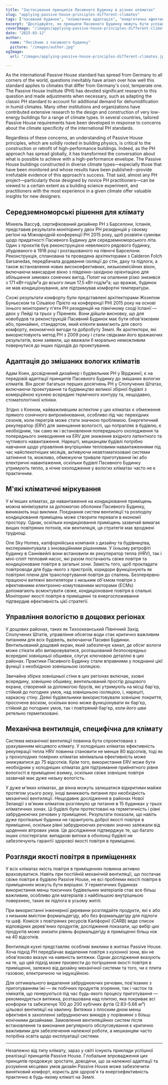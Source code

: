 ```yaml
---
title: "Застосування принципів Пасивного Будинку в різних кліматах"
slug: "applying-passive-house-principles-different-climates"
tags: ["пасивний будинок", "кліматична адаптація", "енергетична ефективність", "стійкість", "глобальне застосування"]
excerpt: "Досліджуйте, як принципи Пасивного Будинку можуть бути успішно адаптовані до різноманітних кліматів по всьому світу, з реальними прикладами та практичними рішеннями для підтримання комфорту та ефективності в будь-якому середовищі."
coverImage: "/images/applying-passive-house-principles-different-climates.jpg"
date: "2025-03-12"
author:
  name: "Посібник з пасивного будинку"
  picture: "/images/author.jpg"
ogImage:
  url: "/images/applying-passive-house-principles-different-climates.jpg"

---
```

As the international Passive House standard has spread from Germany to all corners of the world, questions inevitably have arisen over how well this standard applies to climates that differ from Germany's cool, temperate one. The Passive House Institute (PHI) has devoted significant research to this question and made adjustments when necessary, such as adapting the classic PH standard to account for additional demand for dehumidification in humid climates. Many other institutions and organizations have contributed extensive research to the design and construction of very low-energy buildings for a range of climate types. In several countries, tailored Passive House requirements have been developed in response to concerns about the climate specificity of the international PH standards.

Regardless of these concerns, an understanding of Passive House principles, which are solidly rooted in building physics, is critical to the construction or retrofit of high-performance buildings. Indeed, as the PH approach has spread globally, it has transformed the conversation about what is possible to achieve with a high-performance envelope. The Passive House buildings constructed in diverse climate types—especially those that have been monitored and whose results have been published—provide irrefutable evidence of this approach's success. That said, almost any PH project—particularly those designed by novice PH practitioners—can be viewed to a certain extent as a building science experiment, and practitioners with the most experience in a given climate offer valuable insights for new designers.
## Середземноморські рішення для клімату

Міхеель Вассуф, сертифікований дизайнер PH з Барселони, Іспанія, представив результати моніторингу двох PH резиденцій у своєму регіоні на Міжнародній конференції PH 2015 року, щоб розвіяти сумніви щодо придатності Пасивного Будинку для середземноморського літа. Один з проєктів був реконструкцією невеликого рядового будинку, збудованого в 1918 році і розташованого на півночі Барселони. Реконструкція, спланована та проведена архітекторами з Calderon Folch Sarsanedas, передбачала додавання ізоляції до стін, даху та підлоги, а також встановлення нових високоефективних, низькоемісійних вікон, включаючи мансардне вікно з південно-західною орієнтацією для збільшення зимових сонячних вигод. Попит на опалення різко знизився з 171 кВт·год/м²а до всього лише 17,5 кВт·год/м²а; що вражає, будинок не мав кондиціонування, але підтримував комфортні температури.

Схожі результати комфорту були представлені архітекторами Жозепом Буньєском та Сільвією Прієто на конференції PHI 2015 року на основі їхнього моніторингу п'яти PH резиденцій на північному сході Іспанії — двох у Лейді та трьох у Піренеях. Вони дійшли висновку, що для новобудов та реконструкцій Пасивний Будинок має бути обов'язковим або, принаймні, стандартом, який клієнти вимагають для свого комфорту, економічної вигоди та добробуту Землі. Як архітектори, які використовують метод PH з 2009 року і стали свідками його вражаючих результатів, вони заявили, що вважали б морально неможливим повернутися до інших підходів до проектування.
## Адаптація до змішаних вологих кліматів

Адам Коен, досвідчений дизайнер і будівельник PH у Вірджинії, є на передовій адаптації принципів Пасивного Будинку до змішаних вологих кліматів. Він досяг багатьох перших досягнень PH у Сполучених Штатах, включаючи проектування та будівництво великої збірної будівлі з комерційною кухнею всередині термічного контуру та, нещодавно, стоматологічної клініки.

Згідно з Коеном, найважливішим аспектом у цих кліматах є обмеження прямого сонячного випромінювання, особливо під час перехідних сезонів, коли перегрів може стати значною проблемою. Енергетичний рекуператор (ERV) для зменшення вологості, що потрапляє в будівлю, є необхідним, так само як і встановлення попереднього охолодження та попереднього зневоднення на ERV для зниження вхідного латентного та чутливого навантаження. Нарешті, мешканцям будівлі потрібно навчання щодо управління внутрішніми тепловими навантаженнями під час найспекотніших місяців, активуючи неавтоматизовані системи затінення та, можливо, обмежуючи тривале приготування їжі або електричні навантаження, оскільки будівлі Пасивного Будинку утримують тепло, а нічне охолодження у вологих кліматах часто не є практичним.
## М'які кліматичні міркування

У м'якших кліматах, де навантаження на кондиціювання приміщень можна мінімізувати за допомогою оболонки Пасивного Будинку, виникають інші виклики. Поєднання систем вентиляції та розподілу кондиціювання приміщень може створити переваги в економії простору. Однак, оскільки кондиціювання приміщень зазвичай вимагає вищих повітряних потоків, ніж вентиляція, ця стратегія має вроджені труднощі.

One Sky Homes, каліфорнійська компанія з дизайну та будівництва, експериментувала з інноваційними рішеннями. У їхньому ретрофіті будинку в Саннівейлі вони встановили як рекуператор тепла (HRV), так і міні-спліт тепловий насос, які разом постачають свіже повітря та кондиціоноване повітря в загальні зони. Замість того, щоб прокладати повітроводи для будь-якого з пристроїв, коридори функціонують як повітряні плени для транспортування повітря до спалень. Безперервно працюючі витяжні вентилятори з низьким об'ємом повітря з ефективними електронно-комутованими моторами (ECMs) допомагають всмоктувати свіже, кондиціоноване повітря в спальні. Моніторинг якості повітря в приміщенні та енергоспоживання підтвердив ефективність цієї стратегії.
## Управління вологістю в дощових регіонах

У дощових районах, таких як Тихоокеанський Північний Захід Сполучених Штатів, управління обсягом води стає критично важливим питанням для всіх будівель, включаючи Пасивні Будинки. Вентильований дощовий екран, який забезпечує канал, де обсяг вологи може стікати або випаровуватися, розташований безпосередньо всередині зовнішньої обшивки, слугує ключовою деталлю в цих районах. Практики Пасивного Будинку стали вправними у поєднанні цієї функції з необхідною зовнішньою ізоляцією.

Звичайна збірка зовнішньої стіни в цих регіонах включає, ззовні всередину, зовнішню обшивку, вентильований простір дощового екрана, створений за допомогою брусів, які утримують на місці бар'єр, стійкий до погодних умов, над зовнішньою ізоляцією, і, нарешті, каркасну стіну. Деякі будівельники використовували зовнішнє покриття, просочене воском, оскільки воно може функціонувати як бар'єр, стійкий до погодних умов, так і повітряний бар'єр, коли його шви ретельно герметизовані.

## Механічна вентиляція, специфічна для клімату

Система механічної вентиляції повинна бути спроектована з урахуванням місцевого клімату. У холодніших кліматах ефективність рекуперації тепла HRV повинна становити не менше 80 відсотків, тоді як у прохолодних помірних кліматах мінімальна ефективність може знижуватися до 75 відсотків. Крім того, використання ERV може бути необхідним у холодніших кліматах для підтримання прийнятного рівня вологості в приміщенні взимку, оскільки свіже зовнішнє повітря зазвичай має дуже низьку вологість.

У дуже м'яких кліматах, де вікна можуть залишатися відкритими майже протягом усього року, іноді виникають питання про необхідність механічної вентиляції. Нещодавнє дослідження в районах Нової Зеландії з м'яким кліматом розглянуло це питання в 15 будинках у трьох кліматичних зонах. Ці будівлі були протестовані на герметичність і рівні забруднюючих речовин у приміщенні. Результати показали, що навіть дуже протікальні будинки не гарантують доброї якості повітря в приміщенні, оскільки рівні забруднюючих речовин значно залежали від щоденних вітрових умов. Це дослідження підтверджує те, що багато інших спостерігали: випадкові витоки в оболонці будівлі не забезпечують гарантії здорової якості повітря в приміщенні.
## Розгляди якості повітря в приміщеннях

У всіх кліматах якість повітря в приміщеннях повинна активно враховуватися. Навіть при постійній механічній вентиляції, що постачає свіже повітря в будівлю Passive House, не всі проблеми якості повітря в приміщеннях можуть бути вирішені. У герметичних будинках використання менш токсичних будівельних матеріалів стає все більш важливим, особливо для матеріалів з найбільшою внутрішньою поверхнею, таких як підлога в усьому житлі.

При використанні інженерної деревини розглядайте продукти, які є або з низьким вмістом формальдегіду, або без формальдегіду для підлоги та шаф. Комісія з повітряних ресурсів Каліфорнії (CARB) веде список відповідних дерев'яних продуктів; дослідження показали, що вибір цих продуктів може знизити рівень формальдегіду в приміщенні більш ніж на 40 відсотків.

Вентиляція кухні представляє особливі виклики в житлах Passive House. Хоча підхід PH передбачає видалення повітря з кухонної зони, він не обов'язково вказує на наявність витяжки. Однак дослідження вказують на те, що цей підхід може призвести до погіршення якості повітря в приміщенні, залежно від дизайну механічної системи та того, чи є плита газовою, електричною чи індукційною.

Для оптимального видалення забруднюючих речовин, пов'язаних з приготуванням їжі — як побічних продуктів згоряння, так і часток та хімікатів, що генеруються під час будь-якого процесу приготування — рекомендується витяжка, розташована над плитою, яка покриває всі конфорки та забезпечує 100 до 200 кубічних футів (2.83–5.66 м³) цільової вентиляції на хвилину. Витяжки з плоским дном менш ефективні в захопленні забруднюючих викидів у порівнянні з більш конічними дизайнами. Замовлення вентиляційних систем після встановлення та виконання регулярного обслуговування є критично важливими для забезпечення належної роботи, а мешканцям часто потрібна освіта щодо експлуатації системи.

---

Незалежно від типу клімату, зараз у світі існують приклади успішної реалізації принципів Passive House. Глобальне впровадження цих принципів продовжує зростати, доводячи, що за належної адаптації та розуміння місцевих умов дизайн Passive House може забезпечити винятковий комфорт, користь для здоров'я та енергоефективність практично в будь-якому кліматі на Землі.
